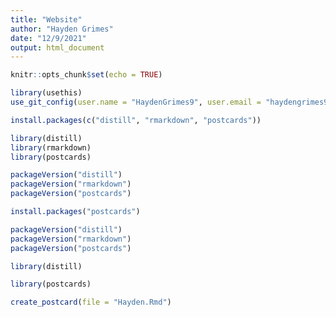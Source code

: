 ```yaml
---
title: "Website"
author: "Hayden Grimes"
date: "12/9/2021"
output: html_document
---
```


```r
knitr::opts_chunk$set(echo = TRUE)
```
```r
library(usethis)
use_git_config(user.name = "HaydenGrimes9", user.email = "haydengrimes9@gmail.com")
```


```r
install.packages(c("distill", "rmarkdown", "postcards"))
```
```r
library(distill)
library(rmarkdown)
library(postcards)
```


```r
packageVersion("distill")
packageVersion("rmarkdown")
packageVersion("postcards")
```
```r
install.packages("postcards")
```
```r
packageVersion("distill")
packageVersion("rmarkdown")
packageVersion("postcards")
```
```r
library(distill)
```

```r
library(postcards)

create_postcard(file = "Hayden.Rmd")
```




